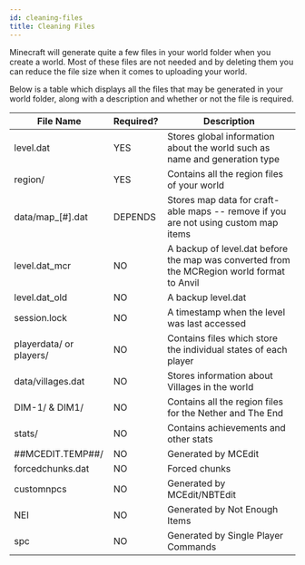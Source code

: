 ```yaml
---
id: cleaning-files
title: Cleaning Files
---
```


Minecraft will generate quite a few files in your world folder when you create a world. Most of these files are not needed and by deleting them you can reduce the file size when it comes to uploading your world.

Below is a table which displays all the files that may be generated in your world folder, along with a description and whether or not the file is required.

<div className="table-container">
  <table>
    <thead>
      <tr>
        <th style={{ minWidth: "230px" }}>File Name</th>
        <th>Required?</th>
        <th>Description</th>
      </tr>
    </thead>
    <tbody>
      <tr>
        <td>
          <label>level.dat</label>
        </td>
        <td>
          <span className="badge badge--success">YES</span>
        </td>
        <td>
          Stores global information about the world such as name and generation
          type
        </td>
      </tr>
      <tr>
        <td>
          <label>region/</label>
        </td>
        <td>
          <span className="badge badge--success">YES</span>
        </td>
        <td>Contains all the region files of your world</td>
      </tr>
      <tr>
        <td>
          <label>data/map_[#].dat</label>
        </td>
        <td>
          <span className="badge badge--warning">DEPENDS</span>
        </td>
        <td>
          Stores map data for craft-able maps -- remove if you are not using
          custom map items
        </td>
      </tr>
      <tr>
        <td>
          <label>level.dat_mcr</label>
        </td>
        <td>
          <span className="badge badge--danger">NO</span>
        </td>
        <td>
          A backup of level.dat before the map was converted from the MCRegion
          world format to Anvil
        </td>
      </tr>
      <tr>
        <td>
          <label>level.dat_old</label>
        </td>
        <td>
          <span className="badge badge--danger">NO</span>
        </td>
        <td>A backup level.dat</td>
      </tr>
      <tr>
        <td>
          <label>session.lock</label>
        </td>
        <td>
          <span className="badge badge--danger">NO</span>
        </td>
        <td>A timestamp when the level was last accessed</td>
      </tr>
      <tr>
        <td>
          <label>playerdata/</label>
          or
          <label>players/</label>
        </td>
        <td>
          <span className="badge badge--danger">NO</span>
        </td>
        <td>Contains files which store the individual states of each player</td>
      </tr>
      <tr>
        <td>
          <label>data/villages.dat</label>
        </td>
        <td>
          <span className="badge badge--danger">NO</span>
        </td>
        <td>Stores information about Villages in the world</td>
      </tr>
      <tr>
        <td>
          <label>DIM-1/ & DIM1/</label>
        </td>
        <td>
          <span className="badge badge--danger">NO</span>
        </td>
        <td>Contains all the region files for the Nether and The End</td>
      </tr>
      <tr>
        <td>
          <label>stats/</label>
        </td>
        <td>
          <span className="badge badge--danger">NO</span>
        </td>
        <td>Contains achievements and other stats</td>
      </tr>
      <tr>
        <td>
          <label>##MCEDIT.TEMP##/</label>
        </td>
        <td>
          <span className="badge badge--danger">NO</span>
        </td>
        <td>Generated by MCEdit</td>
      </tr>
      <tr>
        <td>
          <label>forcedchunks.dat</label>
        </td>
        <td>
          <span className="badge badge--danger">NO</span>
        </td>
        <td>Forced chunks</td>
      </tr>
      <tr>
        <td>
          <label>customnpcs</label>
        </td>
        <td>
          <span className="badge badge--danger">NO</span>
        </td>
        <td>Generated by MCEdit/NBTEdit</td>
      </tr>
      <tr>
        <td>
          <label>NEI</label>
        </td>
        <td>
          <span className="badge badge--danger">NO</span>
        </td>
        <td>Generated by Not Enough Items</td>
      </tr>
      <tr>
        <td>
          <label>spc</label>
        </td>
        <td>
          <span className="badge badge--danger">NO</span>
        </td>
        <td>Generated by Single Player Commands</td>
      </tr>
    </tbody>
  </table>
</div>
